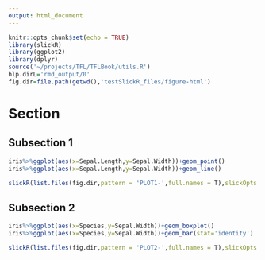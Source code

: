 ```yaml
---
output: html_document
---
```


```r
knitr::opts_chunk$set(echo = TRUE)
library(slickR)
library(ggplot2)
library(dplyr)
source('~/projects/TFL/TFLBook/utils.R')
hlp.dirL='rmd_output/0'
fig.dir=file.path(getwd(),'testSlickR_files/figure-html')
```

# Section

## Subsection 1
        

```r
iris%>%ggplot(aes(x=Sepal.Length,y=Sepal.Width))+geom_point()
iris%>%ggplot(aes(x=Sepal.Length,y=Sepal.Width))+geom_line()

```

```r
slickR(list.files(fig.dir,pattern = 'PLOT1-',full.names = T),slickOpts = list(dots=T),height='0')
```

## Subsection 2

```r
iris%>%ggplot(aes(x=Species,y=Sepal.Width))+geom_boxplot()
iris%>%ggplot(aes(x=Species,y=Sepal.Width))+geom_bar(stat='identity')

```

```r
slickR(list.files(fig.dir,pattern = 'PLOT2-',full.names = T),slickOpts = list(dots=T),height='0')
```

